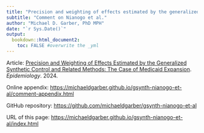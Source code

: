```yaml
---
title: "Precision and weighting of effects estimated by the generalized synthetic control and related methods (web materials)"
subtitle: "Comment on Nianogo et al."
author: "Michael D. Garber, PhD MPH"
date: "`r Sys.Date()`"
output: 
  bookdown::html_document2:
    toc: FALSE #overwrite the _yml
---
```


Article: [Precision and Weighting of Effects Estimated by the Generalized Synthetic Control and Related Methods: The Case of Medicaid Expansion](https://journals.lww.com/epidem/fulltext/2024/03000/precision_and_weighting_of_effects_estimated_by.17.aspx). *Epidemiology*. 2024.

Online appendix: <https://michaeldgarber.github.io/gsynth-nianogo-et-al/comment-appendix.html>

GitHub repository: <https://github.com/michaeldgarber/gsynth-nianogo-et-al>

URL of this page: <https://michaeldgarber.github.io/gsynth-nianogo-et-al/index.html>
